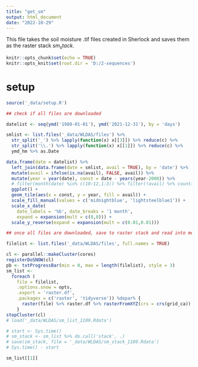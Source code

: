 ```yaml
---
title: "get_sm"
output: html_document
date: "2022-10-29"
---
```


This file takes the soil moisture .tif files created in Sherlock and saves them as the raster stack $sm_stack$. 

```r
knitr::opts_chunk$set(echo = TRUE)
knitr::opts_knit$set(root.dir = 'D:/2-sequences')

```

# setup 

```r
source('_data/setup.R')

```

```r
## check if all files are downloaded

datelist <- seq(ymd('1980-01-01'), ymd('2021-12-31'), by = 'days') 

smlist <- list.files('_data/WLDAS/files') %>% 
  str_split('_') %>% lapply(function(x) x[[3]]) %>% reduce(c) %>% 
  str_split('\\.') %>% lapply(function(x) x[[1]]) %>% reduce(c) %>% 
  ymd_hm %>% as.Date

data.frame(date = datelist) %>% 
  left_join(data.frame(date = smlist, avail = TRUE), by = 'date') %>% 
  mutate(avail = ifelse(is.na(avail), FALSE, avail)) %>% 
  mutate(year = year(date), const = date - years(year-2000)) %>% 
  # filter(month(date) %in% c(10:12,1:3)) %>% filter(!avail) %>% count(year)
  ggplot() + 
  geom_tile(aes(x = const, y = year, fill = avail)) + 
  scale_fill_manual(values = c('midnightblue', 'lightsteelblue1')) + 
  scale_x_date(
    date_labels = '%b', date_breaks = '1 month',
    expand = expansion(mult = c(0,0))) + 
  scale_y_reverse(expand = expansion(mult = c(0.01,0.01)))

```


```r
## once all files are downloaded, save to raster stack and read into memory

filelist <- list.files('_data/WLDAS/files', full.names = TRUE)

cl <- parallel::makeCluster(cores)
registerDoSNOW(cl)
pb <- txtProgressBar(min = 0, max = length(filelist), style = 3)
sm_list <-
  foreach (
    file = filelist,
    .options.snow = opts,
    .export = 'raster.df',
    .packages = c('raster', 'tidyverse')) %dopar% {
      raster(file) %>% raster.df %>% rasterFromXYZ(crs = crs(grid_ca))
    }
stopCluster(cl)
# load('_data/WLDAS/sm_list_1109.Rdata')

# start <- Sys.time()
# sm_stack <- sm_list %>% do.call('stack', .)
# save(sm_stack, file = '_data/WLDAS/sm_stack_1109.Rdata')
# Sys.time() - start

sm_list[[1]]

```


